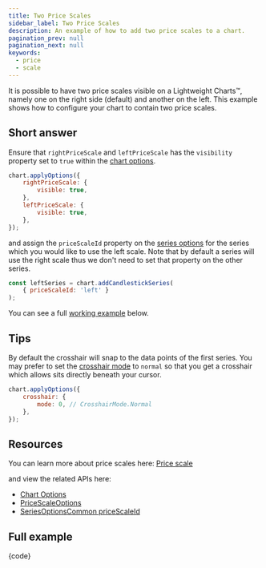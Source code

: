 ```yaml
---
title: Two Price Scales
sidebar_label: Two Price Scales
description: An example of how to add two price scales to a chart.
pagination_prev: null
pagination_next: null
keywords:
  - price
  - scale
---
```


It is possible to have two price scales visible on a Lightweight Charts™,
namely one on the right side (default) and another on the left. This example
shows how to configure your chart to contain two price scales.

## Short answer

Ensure that `rightPriceScale` and `leftPriceScale` has the `visibility` property
set to `true` within the [chart options](/docs/api/interfaces/ChartOptions#leftpricescale).

```js
chart.applyOptions({
    rightPriceScale: {
        visible: true,
    },
    leftPriceScale: {
        visible: true,
    },
});
```

and assign the `priceScaleId` property on the [series options](/docs/api/interfaces/SeriesOptionsCommon#pricescaleid)
for the series which you would like to use the left scale. Note that by default a
series will use the right scale thus we don't need to set that property on the other series.

```js
const leftSeries = chart.addCandlestickSeries(
    { priceScaleId: 'left' }
);
```

You can see a full [working example](#full-example) below.

## Tips

By default the crosshair will snap to the data points of the first series.
You may prefer to set the [crosshair mode](/docs/api/enums/CrosshairMode) to
`normal` so that you get a crosshair which allows sits directly beneath your cursor.

```js
chart.applyOptions({
    crosshair: {
        mode: 0, // CrosshairMode.Normal
    },
});
```

## Resources

You can learn more about price scales here: [Price scale](/docs/price-scale)

and view the related APIs here:
- [Chart Options](/docs/api/interfaces/ChartOptions#leftpricescale)
- [PriceScaleOptions](/docs/api/interfaces/PriceScaleOptions)
- [SeriesOptionsCommon priceScaleId](/docs/api/interfaces/SeriesOptionsCommon#pricescaleid)

## Full example


<UsageGuidePartial />


<CodeBlock replaceThemeConstants chart className="language-js" hideableCode>
    {code}
</CodeBlock>
